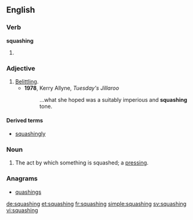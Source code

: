 ==English==

===Verb===
'''squashing'''
# {{present participle of|squash}}

===Adjective===
{{en-adj}}

# [[belittling|Belittling]].
#* '''1978''', Kerry Allyne, ''Tuesday's Jillaroo''
#*: ...what she hoped was a suitably imperious and '''squashing''' tone.

====Derived terms====
* [[squashingly]]

===Noun===
{{en-noun}}

# The act by which something is squashed; a [[pressing]].

===Anagrams===
* [[quashings#English|quashings]]

[[de:squashing]]
[[et:squashing]]
[[fr:squashing]]
[[simple:squashing]]
[[sv:squashing]]
[[vi:squashing]]